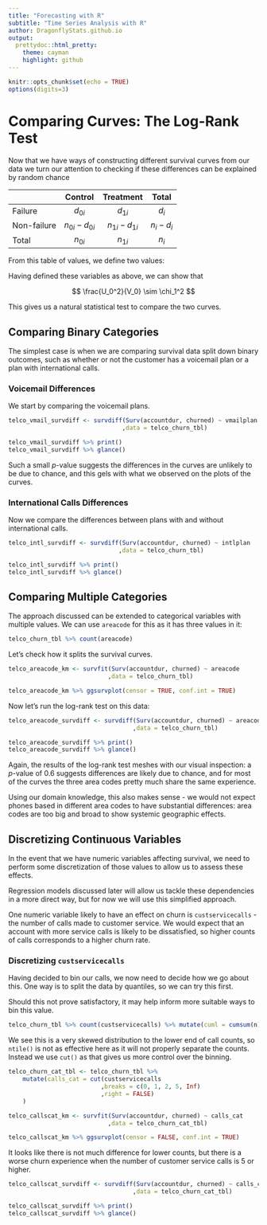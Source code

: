 ```yaml
---
title: "Forecasting with R"
subtitle: "Time Series Analysis with R"
author: DragonflyStats.github.io
output:
  prettydoc::html_pretty:
    theme: cayman
    highlight: github
---
```


```r
knitr::opts_chunk$set(echo = TRUE)
options(digits=3)
```

# Comparing Curves: The Log-Rank Test

Now that we have ways of constructing different survival curves from our data
we turn our attention to checking if these differences can be explained by
random chance


|            |Control          |    Treatment      |   Total     |
|----------- |:---------------:|:-----------------:|:-----------:|
|Failure     |$d_{0i}$         | $d_{1i}$          | $d_i$       |
|Non-failure |$n_{0i} - d_{0i}$| $n_{1i} - d_{1i}$ | $n_i - d_i$ |
|Total       |$n_{0i}$         | $n_{1i}$          | $n_i$       |


From this table of values, we define two values:

\begin{eqnarray*}
e_{0i} &=& E(d_{0i}) = \frac{n_{0i} d_i}{n_i}                                        \\
v_{0i} &=& \text{var}(d_{0i}) = \frac{n_{0i} n_{1i} d_i (n_i - d_i)}{n_i^2(n_i - 1)} \\ 
U_0    &=& \sum_{i=1}^{N} (d_{0i} - e_{0i}) = \sum d_{0i} - \sum e_{0i}              \\
V_0    &=& \text{var}(U_0) = \sum v_{0i}
\end{eqnarray*}

Having defined these variables as above, we can show that

$$
\frac{U_0^2}{V_0} \sim \chi_1^2
$$

This gives us a natural statistical test to compare the two curves.


## Comparing Binary Categories

The simplest case is when we are comparing survival data split down binary
outcomes, such as whether or not the customer has a voicemail plan or a plan
with international calls.

### Voicemail Differences

We start by comparing the voicemail plans.

```r
telco_vmail_survdiff <- survdiff(Surv(accountdur, churned) ~ vmailplan
                                ,data = telco_churn_tbl)

telco_vmail_survdiff %>% print()
telco_vmail_survdiff %>% glance()
```

Such a small $p$-value suggests the differences in the curves are unlikely to
be due to chance, and this gels with what we observed on the plots of the
curves.

### International Calls Differences

Now we compare the differences between plans with and without international
calls.

```r
telco_intl_survdiff <- survdiff(Surv(accountdur, churned) ~ intlplan
                               ,data = telco_churn_tbl)

telco_intl_survdiff %>% print()
telco_intl_survdiff %>% glance()
```

## Comparing Multiple Categories

The approach discussed can be extended to categorical variables with multiple
values. We can use `areacode` for this as it has three values in it:

```r
telco_churn_tbl %>% count(areacode)
```

Let's check how it splits the survival curves.

```r
telco_areacode_km <- survfit(Surv(accountdur, churned) ~ areacode
                            ,data = telco_churn_tbl)

telco_areacode_km %>% ggsurvplot(censor = TRUE, conf.int = TRUE)
```

Now let's run the log-rank test on this data:

```r
telco_areacode_survdiff <- survdiff(Surv(accountdur, churned) ~ areacode
                                   ,data = telco_churn_tbl)

telco_areacode_survdiff %>% print()
telco_areacode_survdiff %>% glance()
```

Again, the results of the log-rank test meshes with our visual inspection: a
$p$-value of 0.6 suggests differences are likely due to chance, and for most
of the curves the three area codes pretty much share the same experience.

Using our domain knowledge, this also makes sense - we would not expect phones
based in different area codes to have substantial differences: area codes are
too big and broad to show systemic geographic effects.


## Discretizing Continuous Variables

In the event that we have numeric variables affecting survival, we need to
perform some discretization of those values to allow us to assess these
effects.

Regression models discussed later will allow us tackle these dependencies in
a more direct way, but for now we will use this simplified approach.

One numeric variable likely to have an effect on churn is `custservicecalls` -
the number of calls made to customer service. We would expect that an account
with more service calls is likely to be dissatisfied, so higher counts of
calls corresponds to a higher churn rate.

### Discretizing `custservicecalls`

Having decided to bin our calls, we now need to decide how we go about this.
One way is to split the data by quantiles, so we can try this first.

Should this not prove satisfactory, it may help inform more suitable ways
to bin this value.

```r
telco_churn_tbl %>% count(custservicecalls) %>% mutate(cuml = cumsum(n))
```

We see this is a very skewed distribution to the lower end of call counts, so
`ntile()` is not as effective here as it will not properly separate the
counts. Instead we use `cut()` as that gives us more control over the binning.


```r
telco_churn_cat_tbl <- telco_churn_tbl %>%
    mutate(calls_cat = cut(custservicecalls
                          ,breaks = c(0, 1, 2, 5, Inf)
                          ,right = FALSE)
    )

telco_callscat_km <- survfit(Surv(accountdur, churned) ~ calls_cat
                            ,data = telco_churn_cat_tbl)

telco_callscat_km %>% ggsurvplot(censor = FALSE, conf.int = TRUE)
```

It looks like there is not much difference for lower counts, but there is a
worse churn experience when the number of customer service calls is 5 or
higher.

```r
telco_callscat_survdiff <- survdiff(Surv(accountdur, churned) ~ calls_cat
                                   ,data = telco_churn_cat_tbl)

telco_callscat_survdiff %>% print()
telco_callscat_survdiff %>% glance()
```


